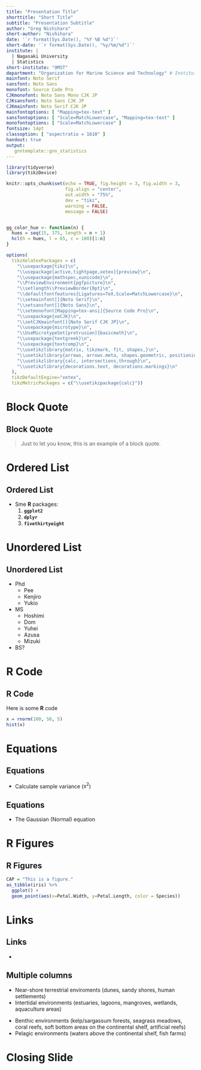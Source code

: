 ```yaml
---
title: "Presentation Title"
shorttitle: "Short Title"
subtitle: "Presentation Subtitle"
author: "Greg Nishihara"
short-author: "Nishihara"
date: '`r format(Sys.Date(), "%Y %B %d")`'
short-date: '`r format(Sys.Date(), "%y/%m/%d")`'
institute: | 
  | Nagasaki University
  | Statistics
short-institute: "OMST"
department: "Organization for Marine Science and Technology" # Institute must be defined
mainfont: Noto Serif
sansfont: Noto Sans
monofont: Source Code Pro
CJKmonofont: Noto Sans Mono CJK JP
CJKsansfont: Noto Sans CJK JP
CJKmainfont: Noto Serif CJK JP
mainfontoptions: [ "Mapping=tex-text" ]
sansfontoptions: [ "Scale=MatchLowercase", "Mapping=tex-text" ]
monofontoptions: [ "Scale=MatchLowercase" ]
fontsize: 14pt
classoption: [ "aspectratio = 1610" ]
handout: true
output: 
   gnntemplate::gnn_statistics
---
```


```r
library(tidyverse)
library(tikzDevice)

knitr::opts_chunk$set(echo = TRUE, fig.height = 3, fig.width = 3, 
                      fig.align = "center",
                      out.width = "75%",
                      dev = "tikz",
                      warning = FALSE,
                      message = FALSE)


gg_color_hue <- function(n) {
  hues = seq(15, 375, length = n + 1)
  hcl(h = hues, l = 65, c = 100)[1:n]
}

options(
  tikzXelatexPackages = c(
    "\\usepackage{tikz}\n",
    "\\usepackage[active,tightpage,xetex]{preview}\n",
    "\\usepackage{mathspec,xunicode}\n",
    "\\PreviewEnvironment{pgfpicture}\n",
    "\\setlength\\PreviewBorder{0pt}\n",
    "\\defaultfontfeatures{Ligatures=TeX,Scale=MatchLowercase}\n",
    "\\setmainfont[]{Noto Serif}\n",
    "\\setsansfont[]{Noto Sans}\n",
    "\\setmonofont[Mapping=tex-ansi]{Source Code Pro}\n",
    "\\usepackage{xeCJK}\n",
    "\\setCJKmainfont[]{Noto Serif CJK JP}\n",
    "\\usepackage{microtype}\n",
    "\\UseMicrotypeSet[protrusion]{basicmath}\n",
    "\\usepackage{textgreek}\n",
    "\\usepackage{textcomp}\n",
    "\\usetikzlibrary{matrix, tikzmark, fit, shapes,}\n",
    "\\usetikzlibrary{arrows, arrows.meta, shapes.geometric, positioning}\n",
    "\\usetikzlibrary{calc, intersections,through}\n",
    "\\usetikzlibrary{decorations.text, decorations.markings}\n"
  ),
  tikzDefaultEngine="xetex",
  tikzMetricPackages = c("\\usetikzpackage{calc}"))
```

# Block Quote

## Block Quote

> Just to let you know,
> this is an example of a block quote.

# Ordered List

## Ordered List
- Sme **R** packages:
    1. **`ggplot2`**
    2. **`dplyr`**
    3. **`fivethirtyeight`**

# Unordered List

## Unordered List
- Phd
    - Pee
    - Kenjiro
    - Yukio
- MS
    - Hoshimi
    - Dom
    - Yuhei
    - Azusa
    - Mizuki
- BS?

# R Code

## R Code

Here is some **R** code

\scriptsize

```r
x = rnorm(100, 50, 5)
hist(x)
```

# Equations

## Equations

- Calculate sample variance ($s^2$)

\begin{equation}
{s}^{2}=\frac{1}{n-1}\sum{{({X}_{i}-\bar{X})}^{2}}
\label{eq:variance}
\end{equation}

## Equations

- The Gaussian (Normal) equation

\begin{equation}
f(x|μ, \sigma^2) = \frac{1}{\sqrt{2\pi\sigma^2}} \exp\left(-\frac{(x - \mu)^2}{2\sigma^2}\right)
\label{eq:variance}
\end{equation}

# R Figures

## R Figures

```r
CAP = "This is a figure."
as_tibble(iris) %>% 
  ggplot() +
  geom_point(aes(x=Petal.Width, y=Petal.Length, color = Species))
```

# Links

## Links

- \url{https://twitter.com/nagasakiprof}



## Multiple columns

\begincols
\begincol[T]{0.5\textwidth}
* Near-shore terrestrial enviroments (dunes, sandy shores, human settlements)
* Intertidal environments (estuaries, lagoons, mangroves, wetlands, aquaculture areas)

\endcol
\begincol[T]{0.5\textwidth}
* Benthic environments (kelp/sargassum forests, seagrass meadows, coral reefs, soft bottom areas on the continental shelf, artificial reefs)
* Pelagic environments (waters above the continental shelf, fish farms)

\endcol
\endcols


# Closing Slide